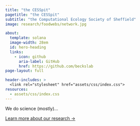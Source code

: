 ```yaml
---
title: "the CESSpit"
pagetitle: "the CESSpit"
subtitle: "the Computational Ecology Society of Sheffield"
image: research/foodwebs/network.jpg

about:
  template: solana
  image-width: 28em
  id: hero-heading
  links:
    - icon: github
      aria-label: GitHub
      href: https://github.com/beckslab
page-layout: full

header-includes: >
  <link rel="stylesheet" href="assets/css/index.css">
resources:
  - assets/css/index.css
---
```


::: {#hero-heading}

We do science (mostly)...

[Learn more about our research &rarr;](research.qmd){.about-links .subtitle}

:::
<!-- hero-heading -->

